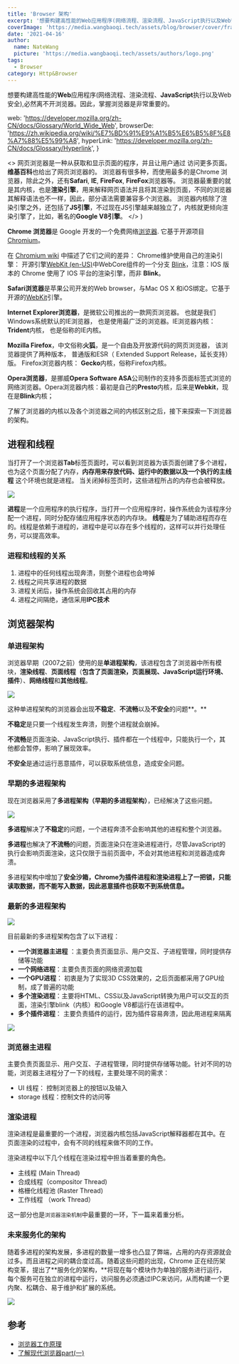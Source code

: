 ```yaml
---
title: 'Browser 架构'
excerpt: '想要构建高性能的Web应用程序(网络流程、渲染流程、JavaScript执行以及Web安全),必然离不开浏览器。因此，掌握浏览器是非常重要的。'
coverImage: 'https://media.wangbaoqi.tech/assets/blog/browser/cover/frame.webp'
date: '2021-04-16'
author:
  name: NateWang
  picture: 'https://media.wangbaoqi.tech/assets/authors/logo.png'
tags:
  - Browser
category: Http&Browser
---
```



想要构建高性能的**Web**应用程序(网络流程、渲染流程、**JavaScript**执行以及Web安全),必然离不开浏览器。因此，掌握浏览器是非常重要的。

  web: 'https://developer.mozilla.org/zh-CN/docs/Glossary/World_Wide_Web',
  browserDe: 'https://zh.wikipedia.org/wiki/%E7%BD%91%E9%A1%B5%E6%B5%8F%E8%A7%88%E5%99%A8',
  hyperLink: 'https://developer.mozilla.org/zh-CN/docs/Glossary/Hyperlink',
}

  <>
    <Para>
      网页浏览器是一种从<Link href={link.web} val='Web'/>获取和显示页面的程序，并且让用户通过 <Link href={link.hyperLink} val='超链接'/>访问更多页面。 
      <Strong>维基百科</Strong>也给出了网页浏览器的<Link href={link.browserDe} val='定义'/>。
    </Para>
    <Para>
      浏览器有很多种，而使用最多的是Chrome 浏览器，除此之外，还有<Strong>Safari</Strong>, <Strong>IE</Strong>, <Strong>FireFox</Strong>, <Strong>FireFox</Strong>浏览器等。
    </Para>
    <Para>
      浏览器最重要的就是其内核，也是<Strong>渲染引擎</Strong>，用来解释网页语法并且将其渲染到页面，不同的浏览器其解释语法也不一样，因此，部分语法需要兼容多个浏览器。
    </Para>
    <Para>
      浏览器内核除了渲染引擎之外，还包括了<Strong>JS引擎</Strong>，不过现在JS引擎越来越独立了，内核就更倾向渲染引擎了，比如，著名的<Strong>Google V8引擎</Strong>。
    </Para>
  </>
)


<SideNote type='info' title='那什么是浏览器' children={cBox}/>

**Chrome 浏览器**是 Google 开发的一个免费网络[浏览器](https://developer.mozilla.org/zh-CN/docs/Glossary/Browser). 它基于开源项目 [Chromium](https://www.chromium.org)。 

在 [Chromium wiki](https://code.google.com/p/chromium/wiki/ChromiumBrowserVsGoogleChrome) 中描述了它们之间的差异： Chrome维护使用自己的渲染引擎： 开源引擎[WebKit (en-US)](https://developer.mozilla.org/en-US/docs/Glossary/WebKit)中WebCore组件的一个分支 [Blink](https://developer.mozilla.org/zh-CN/docs/Glossary/Blink)，注意：IOS 版本的 Chrome 使用了 IOS 平台的渲染引擎，而非 **Blink**。

**Safari浏览器**是苹果公司开发的Web browser，与Mac OS X 和iOS绑定。它基于开源的[WebKit](https://www.webkit.org)引擎。

**Internet Explorer浏览器**，是微软公司推出的一款网页浏览器。 也就是我们Windows系统默认的IE浏览器， 也是使用最广泛的浏览器。IE浏览器内核： **Trident**内核， 也是俗称的IE内核。

**Mozilla Firefox**，中文俗称**火狐**，是一个自由及开放源代码的网页浏览器， 该浏览器提供了两种版本， 普通版和ESR（ Extended Support Release，延长支持）版。 Firefox浏览器内核： **Gecko**内核，俗称Firefox内核。

**Opera浏览器**，是挪威**Opera Software ASA**公司制作的支持多页面标签式浏览的网络浏览器。Opera浏览器内核：最初是自己的**Presto**内核，后来是**Webkit**，现在是**Blink**内核；

了解了浏览器的内核以及各个浏览器之间的内核区别之后，接下来探索一下浏览器的架构。

## 进程和线程

当打开了一个浏览器**Tab**标签页面时，可以看到浏览器为该页面创建了多个进程，也为这个页面分配了内存，**内存用来存放代码、运行中的数据以及一个执行的主线程** 这个环境也就是进程。 当关闭掉标签页时，这些进程所占的内存也会被释放。

![](https://media.wangbaoqi.tech/assets/blog/browser/browser-m.webp)

**进程**是一个应用程序的执行程序，当打开一个应用程序时，操作系统会为该程序分配一个进程，同时分配存储应用程序状态的内存块。
**线程**是为了辅助进程而存在的。线程是依赖于进程的，进程中是可以存在多个线程的，这样可以并行处理任务，可以提高效率。

### 进程和线程的关系

1. 进程中的任何线程出现奔溃，则整个进程也会垮掉
2. 线程之间共享进程的数据
3. 进程关闭后，操作系统会回收其占用的内存
4. 进程之间隔绝，通信采用**IPC技术**

## 浏览器架构

### 单进程架构

浏览器早期（2007之前）使用的是**单进程架构**，该进程包含了浏览器中所有模块，**渲染线程**、**页面线程**（**包含了页面渲染，页面展现、JavaScript运行环境、插件**）、**网络线程**和**其他线程**。

![](https://media.wangbaoqi.tech/assets/blog/browser/browser-e.webp)

这种单进程架构的浏览器会出现**不稳定**、**不流畅**以及**不安全**的问题**。**

**不稳定**是只要一个线程发生奔溃，则整个进程就会崩掉。

**不流畅**是页面渲染、JavaScript执行、插件都在一个线程中，只能执行一个，其他都会暂停，影响了展现效率。

**不安全**是通过运行恶意插件，可以获取系统信息，造成安全问题。

### **早期的多进程架构**

现在浏览器采用了**多进程架构（早期的多进程架构）**，已经解决了这些问题。

![](https://media.wangbaoqi.tech/assets/blog/browser/browser-n.webp)

**多进程**解决了**不稳定**的问题，一个进程奔溃不会影响其他的进程和整个浏览器。

**多进程**也解决了**不流畅**的问题，页面渲染只在渲染进程进行，尽管JavaScript的执行会影响页面渲染，这只仅限于当前页面中，不会对其他进程和浏览器造成奔溃。

多进程架构中增加了**安全沙箱，Chrome为插件进程和渲染进程上了一把锁，只能读取数据，而不能写入数据，**因此恶意插件也获取不到系统信息**。**

### 最新的多进程架构

![](https://media.wangbaoqi.tech/assets/blog/browser/browser-p.webp)

目前最新的多进程架构包含了以下进程：

* **一个浏览器主进程** ：主要负责页面显示、用户交互、子进程管理，同时提供存储等功能
* **一个网络进程**：主要负责页面的网络资源加载
* **一个GPU进程**： 初衷是为了实现3D CSS效果的，之后页面都采用了GPU绘制，成了普遍的功能
* **多个渲染进程**：主要将HTML、CSS以及JavaScript转换为用户可以交互的页面，渲染引擎blink（内核）和Google V8都运行在该进程中。
* **多个插件进程**： 主要负责插件的运行，因为插件容易奔溃，因此用进程来隔离

![](https://media.wangbaoqi.tech/assets/blog/browser/browserui.webp)

### 浏览器主进程

主要负责页面显示、用户交互、子进程管理，同时提供存储等功能。针对不同的功能，浏览器主进程分了一下的线程，主要处理不同的需求：

* UI 线程： 控制浏览器上的按钮以及输入
* storage 线程：控制文件的访问等

### 渲染进程

渲染进程是最重要的一个进程，浏览器内核包括JavaScript解释器都在其中。在页面渲染的过程中，会有不同的线程来做不同的工作。

渲染进程中以下几个线程在渲染过程中担当着重要的角色。

* 主线程 (Main Thread)
* 合成线程（compositor Thread)
* 格栅化线程池 (Raster Thread)
* 工作线程 （work Thread）

这一部分也是`浏览器渲染机制`中最重要的一环，下一篇来着重分析。

### 未来服务化的架构

随着多进程的架构发展，多进程的数量一增多也凸显了弊端，占用的内存资源就会过多。而且进程之间的耦合度过高。随着这些问题的出现，Chrome 正在经历架构变革，提出了**服务化的架构，**将现在每个模块作为单独的服务进行运行，每个服务可在独立的进程中运行，访问服务必须通过IPC来访问，从而构建一个更内聚、松耦合、易于维护和扩展的系统。

![](https://media.wangbaoqi.tech/assets/blog/browser/browser-s.webp)

## 参考

* [浏览器工作原理](https://time.geekbang.org/column/article/116588)
* [了解现代浏览器part(一)](https://developers.google.com/web/updates/2018/09/inside-browser-part1)